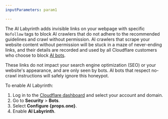 ```yaml
---
inputParameters: param1

---
```



The AI Labyrinth adds invisible links on your webpage with specific `Nofollow` tags to block AI crawlers that do not adhere to the recommended guidelines and crawl without permission. AI crawlers that scrape your website content without permission will be stuck in a maze of never-ending links, and their details are recorded and used by all Cloudflare customers who choose to block [AI bots](/bots/concepts/bot/#ai-bots).

These links do not impact your search engine optimization (SEO) or your website's appearance, and are only seen by bots. AI bots that respect no-crawl instructions will safely ignore this honeypot.

To enable AI Labyrinth:

1. Log in to the [Cloudflare dashboard](https://dash.cloudflare.com/) and select your account and domain.
2. Go to **Security** > **Bots**.
3. Select **Configure {props.one}**.
4. Enable **AI Labyrinth**.